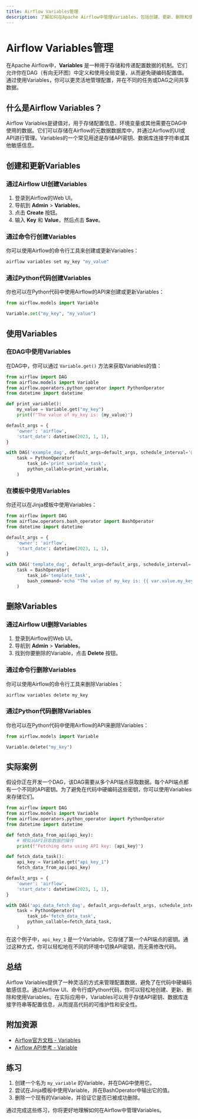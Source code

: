 ```yaml
---
title: Airflow Variables管理
description: 了解如何在Apache Airflow中管理Variables，包括创建、更新、删除和使用Variables的详细指南。
---
```


# Airflow Variables管理

在Apache Airflow中，**Variables** 是一种用于存储和传递配置数据的机制。它们允许你在DAG（有向无环图）中定义和使用全局变量，从而避免硬编码配置值。通过使用Variables，你可以更灵活地管理配置，并在不同的任务或DAG之间共享数据。

## 什么是Airflow Variables？

Airflow Variables是键值对，用于存储配置信息、环境变量或其他需要在DAG中使用的数据。它们可以存储在Airflow的元数据数据库中，并通过Airflow的UI或API进行管理。Variables的一个常见用途是存储API密钥、数据库连接字符串或其他敏感信息。

## 创建和更新Variables

### 通过Airflow UI创建Variables

1. 登录到Airflow的Web UI。
2. 导航到 **Admin** > **Variables**。
3. 点击 **Create** 按钮。
4. 输入 **Key** 和 **Value**，然后点击 **Save**。

### 通过命令行创建Variables

你可以使用Airflow的命令行工具来创建或更新Variables：

```bash
airflow variables set my_key "my_value"
```

### 通过Python代码创建Variables

你也可以在Python代码中使用Airflow的API来创建或更新Variables：

```python
from airflow.models import Variable

Variable.set("my_key", "my_value")
```

## 使用Variables

### 在DAG中使用Variables

在DAG中，你可以通过 `Variable.get()` 方法来获取Variables的值：

```python
from airflow import DAG
from airflow.models import Variable
from airflow.operators.python_operator import PythonOperator
from datetime import datetime

def print_variable():
    my_value = Variable.get("my_key")
    print(f"The value of my_key is: {my_value}")

default_args = {
    'owner': 'airflow',
    'start_date': datetime(2023, 1, 1),
}

with DAG('example_dag', default_args=default_args, schedule_interval='@daily') as dag:
    task = PythonOperator(
        task_id='print_variable_task',
        python_callable=print_variable,
    )
```

### 在模板中使用Variables

你还可以在Jinja模板中使用Variables：

```python
from airflow import DAG
from airflow.operators.bash_operator import BashOperator
from datetime import datetime

default_args = {
    'owner': 'airflow',
    'start_date': datetime(2023, 1, 1),
}

with DAG('template_dag', default_args=default_args, schedule_interval='@daily') as dag:
    task = BashOperator(
        task_id='template_task',
        bash_command='echo "The value of my_key is: {{ var.value.my_key }}"',
    )
```

## 删除Variables

### 通过Airflow UI删除Variables

1. 登录到Airflow的Web UI。
2. 导航到 **Admin** > **Variables**。
3. 找到你要删除的Variable，点击 **Delete** 按钮。

### 通过命令行删除Variables

你可以使用Airflow的命令行工具来删除Variables：

```bash
airflow variables delete my_key
```

### 通过Python代码删除Variables

你也可以在Python代码中使用Airflow的API来删除Variables：

```python
from airflow.models import Variable

Variable.delete("my_key")
```

## 实际案例

假设你正在开发一个DAG，该DAG需要从多个API端点获取数据。每个API端点都有一个不同的API密钥。为了避免在代码中硬编码这些密钥，你可以使用Variables来存储它们。

```python
from airflow import DAG
from airflow.models import Variable
from airflow.operators.python_operator import PythonOperator
from datetime import datetime

def fetch_data_from_api(api_key):
    # 模拟从API获取数据的操作
    print(f"Fetching data using API key: {api_key}")

def fetch_data_task():
    api_key = Variable.get("api_key_1")
    fetch_data_from_api(api_key)

default_args = {
    'owner': 'airflow',
    'start_date': datetime(2023, 1, 1),
}

with DAG('api_data_fetch_dag', default_args=default_args, schedule_interval='@daily') as dag:
    task = PythonOperator(
        task_id='fetch_data_task',
        python_callable=fetch_data_task,
    )
```

在这个例子中，`api_key_1` 是一个Variable，它存储了第一个API端点的密钥。通过这种方式，你可以轻松地在不同的环境中切换API密钥，而无需修改代码。

## 总结

Airflow Variables提供了一种灵活的方式来管理配置数据，避免了在代码中硬编码敏感信息。通过Airflow UI、命令行或Python代码，你可以轻松地创建、更新、删除和使用Variables。在实际应用中，Variables可以用于存储API密钥、数据库连接字符串等配置信息，从而提高代码的可维护性和安全性。

## 附加资源

- [Airflow官方文档 - Variables](https://airflow.apache.org/docs/apache-airflow/stable/howto/variable.html)
- [Airflow API参考 - Variable](https://airflow.apache.org/docs/apache-airflow/stable/_api/airflow/models/variable/index.html)

## 练习

1. 创建一个名为 `my_variable` 的Variable，并在DAG中使用它。
2. 尝试在Jinja模板中使用Variable，并在BashOperator中输出它的值。
3. 删除一个现有的Variable，并验证它是否已被成功删除。

通过完成这些练习，你将更好地理解如何在Airflow中管理Variables。